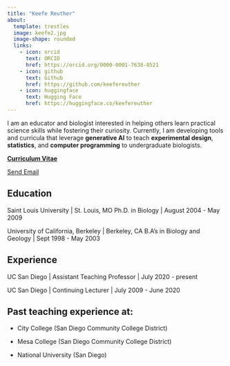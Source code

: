 ```yaml
---
title: "Keefe Reuther"
about:
  template: trestles
  image: keefe2.jpg
  image-shape: rounded
  links:
    - icon: orcid
      text: ORCID
      href: https://orcid.org/0000-0001-7638-8521
    - icon: github
      text: Github
      href: https://github.com/keefereuther
    - icon: huggingface
      text: Hugging Face
      href: https://huggingface.co/keefereuther
---
```


I am an educator and biologist interested in helping others learn practical science skills while fostering their curiosity. Currently, I am developing tools and curricula that leverage **generative AI** to teach **experimental design**, **statistics**, and **computer programming** to undergraduate biologists.

[**Curriculum Vitae**](KeefeReutherCV.pdf)

<a href="mailto:kdreuther@ucsd.edu">Send Email</a>

## Education

Saint Louis University \| St. Louis, MO Ph.D. in Biology \| August 2004 - May 2009

University of California, Berkeley \| Berkeley, CA B.A's in Biology and Geology \| Sept 1998 - May 2003

## Experience

UC San Diego \| Assistant Teaching Professor \| July 2020 - present

UC San Diego \| Continuing Lecturer \| July 2009 - June 2020

## Past teaching experience at:

-   City College (San Diego Community College District)

-   Mesa College (San Diego Community College District)

-   National University (San Diego)
